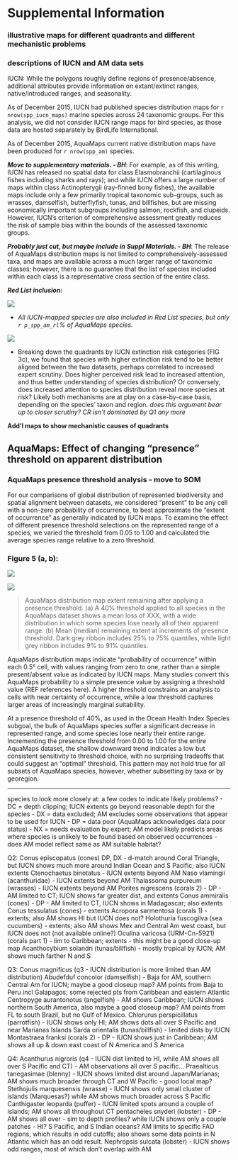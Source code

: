 # Supplemental Information

### illustrative maps for different quadrants and different mechanistic problems

### descriptions of IUCN and AM data sets

IUCN: While the polygons roughly define regions of presence/absence, additional attributes provide information on extant/extinct ranges, native/introduced ranges, and seasonality.

As of December 2015, IUCN had published species distribution maps for `r nrow(spp_iucn_maps)` marine species across 24 taxonomic groups.  For this analysis, we did not consider IUCN range maps for bird species, as those data are hosted separately by BirdLife International.

 As of December 2015, AquaMaps current native distribution maps have been produced for `r nrow(spp_am)` species.  
 
 ___Move to supplementary materials. - BH___: For example, as of this writing, IUCN has released no spatial data for class Elasmobranchii (cartilaginous fishes including sharks and rays); and while IUCN offers a large number of maps within class Actinopterygii (ray-finned bony fishes), the available maps include only a few primarily tropical taxonomic sub-groups, such as wrasses, damselfish, butterflyfish, tunas, and billfishes, but are missing economically important subgroups including salmon, rockfish, and clupeids.  However, IUCN's criterion of comprehensive assessment greatly reduces the risk of sample bias within the bounds of the assessed taxonomic groups.

___Probably just cut, but maybe include in Suppl Materials. - BH___: The release of AquaMaps distribution maps is not limited to comprehensively-assessed taxa, and maps are available across a much larger range of taxonomic classes; however, there is no guarantee that the list of species included within each class is a representative cross section of the entire class.

___Red List inclusion:___

![](figures/bar_by_taxa_assessed.png)

* _All IUCN-mapped species are also included in Red List species, but only `r p_spp_am_rl`% of AquaMaps species._

![](figures/barchart_spp_risk_quads.png)

* Breaking down the quadrants by IUCN extinction risk categories (FIG 3c), we found that species with higher extinction risk tend to be better aligned between the two datasets, perhaps correlated to increased expert scrutiny.  Does higher perceived risk lead to increased attention, and thus better understanding of species distribution? Or conversely, does increased attention to species distribution reveal more species at risk?  Likely both mechanisms are at play on a case-by-case basis, depending on the species' taxon and region. _does this argument bear up to closer scrutiny? CR isn't dominated by Q1 any more_


__Add'l maps to show mechanistic causes of quadrants__

## AquaMaps: Effect of changing "presence" threshold on apparent distribution

### AquaMaps presence threshold analysis - move to SOM

For our comparisons of global distribution of represented biodiversity and spatial alignment between datasets, we considered "present" to be any cell with a non-zero probability of occurrence, to best approximate the "extent of occurrence" as generally indicated by IUCN maps.  To examine the effect of different presence threshold selections on the represented range of a species, we varied the threshold from 0.05 to 1.00 and calculated the average species range relative to a zero threshold.

### Figure 5 (a, b):

![](figures/AMThreshold.png) 

![](figures/ribbon_AMThreshold.png)

>AquaMaps distribution map extent remaining after applying a presence threshold.  (a) A 40% threshold applied to all species in the AquaMaps dataset shows a mean loss of XXX, with a wide distribution in which some species lose nearly all of their apparent range.  (b) Mean (median) remaining extent at increments of presence threshold. Dark grey ribbon includes 25% to 75% quantiles, while light grey ribbon includes 9% to 91% quantiles.


AquaMaps distribution maps indicate "probability of occurrence" within each 0.5° cell, with values ranging from zero to one, rather than a simple present/absent value as indicated by IUCN maps.  Many studies convert this AquaMaps probability to a simple presence value by assigning a threshold value (REF references here).  A higher threshold constrains an analysis to cells with near certainty of occurrence, while a low threshold captures larger areas of increasingly marginal suitability.

At a presence threshold of 40%, as used in the Ocean Health Index Species subgoal, the bulk of AquaMaps species suffer a significant decrease in represented range, and some species lose nearly their entire range.  Incrementing the presence threshold from 0.00 to 1.00 for the entire AquaMaps dataset, the shallow downward trend indicates a low but consistent sensitivity to threshold choice, with no surprising tradeoffs that could suggest an "optimal" threshold.  This pattern may not hold true for all subsets of AquaMaps species, however, whether subsetting by taxa or by georegion.

-----  

species to look more closely at:
a few codes to indicate likely problems?
- DC = depth clipping; IUCN extents go beyond reasonable depth for the species
- DX = data excluded; AM excludes some observations that appear to be used for IUCN
- DP = data poor (AquaMaps acknowledges data poor status)
- NX = needs evaluation by expert; AM model likely predicts areas where species is unlikely to be found based on observed occurrences - does AM model reflect same as AM suitable habitat?

Q2:
Conus episcopatus (cones) DP, DX - d-match around Coral Triangle, but IUCN shows much more around Indian Ocean and S Pacific; also IUCN extents
Ctenochaetus binotatus - IUCN extents beyond AM
Naso vlamingii (acanthuridae) - IUCN extents beyond AM
Thalassoma purpureum (wrasses) - IUCN extents beyond AM
Porites nigrescens (corals 2) - DP - AM limited to CT; IUCN shows far greater dist, and extents
Conus ammiralis (cones) - DP - AM limited to CT, IUCN shows in Madagascar; also extents
Conus tessulatus (cones) - extents
Acropora sarmentosa (corals 1) - extents; also AM shows HI but IUCN does not?
Holothuria fuscogilva (sea cucumbers) - extents; also AM shows Mex and Central Am west coast, but IUCN does not (not available online?)
Oculina varicosa (URM-Cn-5921) (corals part 1) - lim to Caribbean; extents - this might be a good close-up map
Acanthocybium solandri (tunas/billfish) - mostly tropical by IUCN; AM shows much farther N and S

Q3:
Conus magnificus (q3 - IUCN distribution is more limited than AM distribution)
Abudefduf concolor (damselfish) - Baja for AM, southern Central Am for IUCN; maybe a good closeup map?  AM points from Baja to Peru incl Galapagos; some rejected pts from Caribbean and eastern Atlantic
Centropyge aurantonotus (angelfish) - AM shows Caribbean; IUCN shows northern South America, also maybe a good closeup map? AM points from FL to south Brazil, but no Gulf of Mexico.
Chlorurus perspicillatus (parrotfish) - IUCN shows only HI; AM shows dots all over S Pacific and near Marianas Islands
Sarda orientalis (tunas/billfish) - limited dists by IUCN
Montastraea franksi (corals 2) - DP - IUCN shows just in Caribbean; AM shows all up & down east coast of N America and S America

Q4:
Acanthurus nigroris (q4 - IUCN dist limited to HI, while AM shows all over S Pacific and CT) - AM observations all over S pacific...
Praealticus tanegasimae (blenny) - IUCN shows limited dist around Japan/Marianas; AM shows much broader through CT and W Pacific - good local map?
Stethojulis marquesensis (wrasse) - IUCN shows only small cluster of islands (Marquesas?) while AM shows much broader across S Pacific
Canthigaster leoparda (puffer) - IUCN limited spots around a couple of islands; AM shows all throughout CT
pentacheles snyderi (lobster) - DP - AM shows all over - sim to depth profiles? while IUCN shows only a couple patches - HI? S Pacific, and S Indian oceans?  AM limits to specific FAO regions, which results in odd cutoffs; also shows some data points in N Atlantic which has an odd result.
Nephropsis sulcata (lobster) - IUCN shows odd ranges, most of which don't overlap with AM